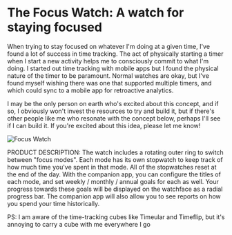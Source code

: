 # The Focus Watch: A watch for staying focused

When trying to stay focused on whatever I'm doing at a given time, I've found a lot of success in time tracking. The act of physically starting a timer when I start a new activity helps me to consciously commit to what I'm doing. I started out time tracking with mobile apps but I found the physical nature of the timer to be paramount. Normal watches are okay, but I've found myself wishing there was one that supported multiple timers, and which could sync to a mobile app for retroactive analytics.

I may be the only person on earth who's excited about this concept, and if so, I obviously won't invest the resources to try and build it, but if there's other people like me who resonate with the concept below, perhaps I'll see if I can build it. If you're excited about this idea, please let me know!

![Focus Watch](/focus-watch/specs.png)

PRODUCT DESCRIPTION: The watch includes a rotating outer ring to switch between "focus modes". Each mode has its own stopwatch to keep track of how much time you've spent in that mode. All of the stopwatches reset at the end of the day. With the companion app, you can configure the titles of each mode, and set weekly / monthly / annual goals for each as well. Your progress towards these goals will be displayed on the watchface as a radial progress bar. The companion app will also allow you to see reports on how you spend your time historically.

PS: I am aware of the time-tracking cubes like Timeular and Timeflip, but it's annoying to carry a cube with me everywhere I go